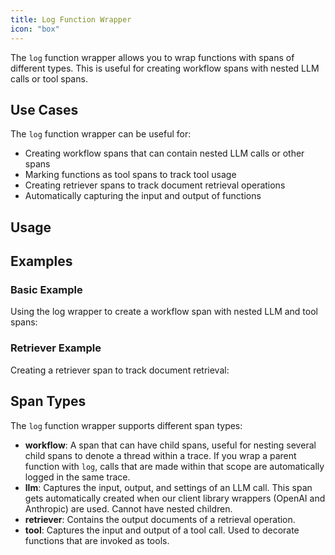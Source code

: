 ```yaml
---
title: Log Function Wrapper
icon: "box"
---
```



The `log` function wrapper allows you to wrap functions with spans of different types. This is useful for creating workflow spans with nested LLM calls or tool spans.

## Use Cases

The `log` function wrapper can be useful for:

- Creating workflow spans that can contain nested LLM calls or other spans
- Marking functions as tool spans to track tool usage
- Creating retriever spans to track document retrieval operations
- Automatically capturing the input and output of functions

## Usage

<CodeGroup>
<SnippetLogWrapperBasic />
</CodeGroup>

## Examples

### Basic Example

Using the log wrapper to create a workflow span with nested LLM and tool spans:

<CodeGroup>
<SnippetLogWrapperExample />
</CodeGroup>

### Retriever Example

Creating a retriever span to track document retrieval:

<CodeGroup>
<SnippetLogWrapperRetriever />
</CodeGroup>

## Span Types

The `log` function wrapper supports different span types:

- **workflow**: A span that can have child spans, useful for nesting several child spans to denote a thread within a trace. If you wrap a parent function with `log`, calls that are made within that scope are automatically logged in the same trace.
- **llm**: Captures the input, output, and settings of an LLM call. This span gets automatically created when our client library wrappers (OpenAI and Anthropic) are used. Cannot have nested children.
- **retriever**: Contains the output documents of a retrieval operation.
- **tool**: Captures the input and output of a tool call. Used to decorate functions that are invoked as tools.